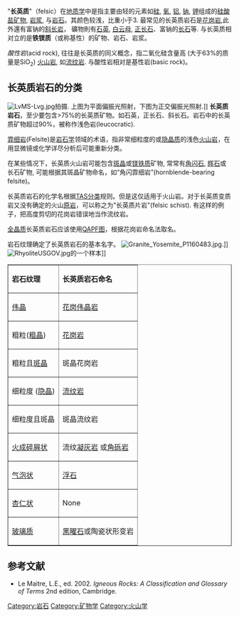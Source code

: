 "'''长英质'''"（felsic）在[[地质学|地质学]]中是指主要由轻的元素如[[硅|硅]], [[氧|氧]], [[铝|铝]], [[钠|钠]], [[钾|钾]]组成的[[硅酸盐矿物|硅酸盐矿物]], [[岩浆|岩浆]], 与[[岩石|岩石]]。其颜色较浅，比重小于3. 最常见的长英质岩石是[[花岗岩|花岗岩]],此外還有富钠的[[斜长岩|斜长岩]]， 礦物則有[[石英|石英]], [[白云母|白云母]], [[正长石|正长石]]、富钠的[[长石|长石]]等. 与长英质相对立的是'''铁镁质'''（或称基性）的矿物、岩石、岩浆。

''酸性岩''(acid rock), 往往是长英质的同义概念，指二氧化硅含量高 (大于63%的质量是SiO<sub>2</sub>) [[火山岩|火山岩]], 如[[流纹岩|流纹岩]]. 与酸性岩相对是基性岩(basic rock)。

==长英质岩石的分类==
[[File:LvMS-Lvg.jpg|thumb]]拍摄. 上图为平面偏振光照射，下图为正交偏振光照射.]]
'''长英质岩石'''，至少要包含>75%的长英质矿物。如石英，正长石、斜长石。岩石中的长英质矿物超过90%，被称作浅色岩(leucocratic). 

[[霏细岩|霏细岩]](Felsite)是[[岩石学|岩石学]]领域的术语，指非常细粒度的或[[隐晶质|隐晶质]]的浅色[[火山岩|火山岩]]，在用显微镜或化学详尽分析后可能重新分类。

在某些情况下，长英质火山岩可能包含[[斑晶|斑晶]]或[[镁铁质|镁铁质]]矿物, 常常有[[角闪石|角闪石]], [[辉石|辉石]]或长石矿物, 可能根据其斑晶矿物命名，如“角闪霏细岩”(hornblende-bearing felsite)。

长英质岩石的化学名根据[[TAS分类|TAS分类]]规则。但是这仅适用于火山岩。对于长英质变质岩又没有确定的火山[[原岩|原岩]]，可以称之为"长英质片岩"(felsic schist). 有这样的例子，把高度剪切的花岗岩错误地当作流纹岩。

[[全晶质|全晶质]]长英质岩石应该使用[[QAPF图|QAPF图]]，根据花岗岩命名法取名。

岩石纹理确定了长英质岩石的基本名字。
[[Image:Granite_Yosemite_P1160483.jpg|thumb]].]]
[[Image:RhyoliteUSGOV.jpg|thumb]]的一个样本]]

<table border="1" cellspacing="0" cellpadding="2">   
<tr><td>'''岩石纹理'''</td><td>'''长英质岩石命名'''</td></tr>
<tr><td>[[伟晶|伟晶]]</td><td>[[花岗伟晶岩|花岗伟晶岩]]</td></tr>
<tr><td>粗粒([[粗晶|粗晶]])</td><td>[[花岗岩|花岗岩]]</td></tr>
<tr><td>粗粒且[[斑晶|斑晶]]</td><td>斑晶花岗岩</td></tr>
<tr><td>细粒度 ([[隐晶|隐晶]])</td><td>[[流纹岩|流纹岩]]</td></tr>
<tr><td>细粒度且斑晶</td><td>斑晶流纹岩</td></tr>
<tr><td>[[火成碎屑状|火成碎屑状]]</td><td>流纹[[凝灰岩|凝灰岩]] 或[[角砾岩|角砾岩]]</td></tr>
<tr><td>[[气泡状|气泡状]]</td><td>[[浮石|浮石]]</td></tr>
<tr><td>[[杏仁状|杏仁状]]</td><td>None</td></tr>
<tr><td>[[玻璃质|玻璃质]]</td><td>[[黑曜石|黑曜石]]或陶瓷状形变岩</td></tr>
</table>

==参考文献==
{{Reflist}}
* Le Maitre, L.E., ed. 2002. ''Igneous Rocks: A Classification and Glossary of Terms'' 2nd edition, Cambridge.


{{igneous rocks}}

[[Category:岩石|Category:岩石]]
[[Category:矿物学|Category:矿物学]]
[[Category:火山学|Category:火山学]]